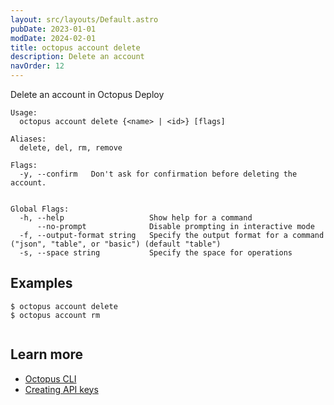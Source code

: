 ```yaml
---
layout: src/layouts/Default.astro
pubDate: 2023-01-01
modDate: 2024-02-01
title: octopus account delete
description: Delete an account
navOrder: 12
---
```


Delete an account in Octopus Deploy

```
Usage:
  octopus account delete {<name> | <id>} [flags]

Aliases:
  delete, del, rm, remove

Flags:
  -y, --confirm   Don't ask for confirmation before deleting the account.


Global Flags:
  -h, --help                   Show help for a command
      --no-prompt              Disable prompting in interactive mode
  -f, --output-format string   Specify the output format for a command ("json", "table", or "basic") (default "table")
  -s, --space string           Specify the space for operations

```

## Examples

<SamplesInstance />

```
$ octopus account delete
$ octopus account rm


```

## Learn more

- [Octopus CLI](/docs/octopus-rest-api/cli)
- [Creating API keys](/docs/octopus-rest-api/how-to-create-an-api-key)